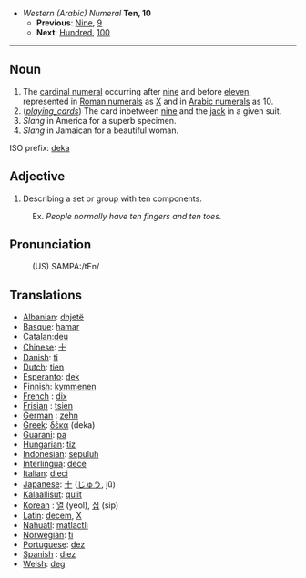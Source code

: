 *''Western (Arabic) Numeral'' '''Ten, 10'''
**'''Previous''': [[Nine]], [[9]]
**'''Next''': [[Hundred]], [[100]]

----

==Noun==

# The [[cardinal numeral]] occurring after [[nine]] and before [[eleven]], represented in [[Roman numerals]] as [[X]] and in [[Arabic numerals]] as 10.
# (<i>[[playing_cards]]</i>) The card inbetween [[nine]] and the [[jack]] in a given suit.
# ''Slang'' in America for a superb specimen.
# ''Slang'' in Jamaican for a beautiful woman. 

ISO prefix: [[deka]]

==Adjective==
# Describing a set or group with ten components. 
:Ex. ''People normally have ten fingers and ten toes.''

==Pronunciation==
:(US) SAMPA:/tEn/

==Translations==
*[[Albanian]]: [[dhjetë]]
*[[Basque]]: [[hamar]]
*[[Catalan]]:[[deu]]
*[[Chinese]]: [[十]]
*[[Danish]]: [[ti]]
*[[Dutch]]: [[tien]]
*[[Esperanto]]: [[dek]]
*[[Finnish]]: [[kymmenen]]
*[[French]] : [[dix]]
*[[Frisian]] : [[tsien]]
*[[German]] : [[zehn]]
*[[Greek]]: [[δέκα]] (deka)
*[[Guarani]]: [[pa]]
*[[Hungarian]]: [[tíz]]
*[[Indonesian]]: [[sepuluh]]
*[[Interlingua]]: [[dece]]
*[[Italian]]: [[dieci]]
*[[Japanese]]: [[十]] ([[じゅう]], jū)
*[[Kalaallisut]]: [[qulit]]
*[[Korean]] : [[열]] (yeol), [[십]] (sip)
*[[Latin]]: [[decem]], [[X]]
*[[Nahuatl]]: [[matlactli]]
*[[Norwegian]]: [[ti]]
*[[Portuguese]]: [[dez]]
*[[Spanish]] : [[diez]]
*[[Welsh]]: [[deg]]